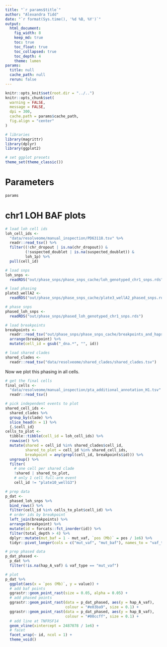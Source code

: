 ```yaml
---
title: "`r params$title`"
author: "Alexandra Tidd"
date: "`r format(Sys.time(), '%d %B, %Y')`"
output:
  html_document:
    fig_width: 8
    keep_md: true
    toc: true
    toc_float: true
    toc_collapsed: true
    toc_depth: 4
    theme: lumen
params:
  title: null
  cache_path: null
  rerun: false
---
```


```r
knitr::opts_knit$set(root.dir = "../..")
knitr::opts_chunk$set(
  warning = FALSE,
  message = FALSE,
  dpi = 300,
  cache.path = params$cache_path,
  fig.align = "center"
)
```

```r
# libraries
library(magrittr)
library(dplyr)
library(ggplot2)

# set ggplot presets
theme_set(theme_classic())
```

# Parameters

```r
params
```

# chr1 LOH BAF plots

```r
# load loh cell ids
loh_cell_ids <-
  "data/resolveome/manual_inspection/PD63118.tsv" %>%
  readr::read_tsv() %>%
  filter((!chr_dropout | is.na(chr_dropout)) &
         (!suspected_doublet | is.na(suspected_doublet)) &
         loh_1p) %>%
  pull(cell_id)

# load snps
loh_snps <-
  readRDS("out/phase_snps/phase_snps_cache/loh_genotyped_chr1_snps.rds")

# load phasing
plate3_wellA2 <-
  readRDS("out/phase_snps/phase_snps_cache/plate3_wellA2_phased_snps.rds")

# phase snps
phased_loh_snps <-
  readRDS("out/phase_snps/phased_loh_genotyped_chr1_snps.rds")

# load breakpoints
breakpoints <-
  readr::read_tsv("out/phase_snps/phase_snps_cache/breakpoints_and_haps.tsv") %>%
  arrange(breakpoint) %>%
  mutate(cell_id = gsub("_dna.*", "", id))

# load shared clades
shared_clades <-
  readr::read_tsv("data/resolveome/shared_clades/shared_clades.tsv")
```

Now we plot this phasing in all cells.

```r
# get the final cells
final_cells <-
  "data/resolveome/manual_inspection/pta_additional_annotation_H1.tsv" %>%
  readr::read_tsv()

# pick independent events to plot
shared_cell_ids <-
  shared_clades %>%
  group_by(clade) %>%
  slice_head(n = 1) %>%
  {.$cell_id}
cells_to_plot <-
  tibble::tibble(cell_id = loh_cell_ids) %>%
  rowwise() %>%
  mutate(shared = cell_id %in% shared_clades$cell_id,
         shared_to_plot = cell_id %in% shared_cell_ids,
         breakpoint = any(grepl(cell_id, breakpoints$id))) %>%
  ungroup() %>%
  filter(
    # one cell per shared clade
    !shared | shared_to_plot,
    # only 1 cell full-arm event
    cell_id != "plate10_wellG3")

# prep data
p_dat <-
  phased_loh_snps %>%
  bind_rows() %>%
  filter(cell_id %in% cells_to_plot$cell_id) %>%
  # order ids by breakpoint
  left_join(breakpoints) %>%
  arrange(breakpoint) %>%
  mutate(id = forcats::fct_inorder(id)) %>%
  filter(total_depth > 4) %>%
  dplyr::mutate(mut_baf = 1 - mut_vaf, `pos (Mb)` = pos / 1e6) %>%
  tidyr::pivot_longer(cols = c("mut_vaf", "mut_baf"), names_to = "vaf_type")

# prep phased data
p_dat_phased <-
  p_dat %>%
  filter(!is.na(hap_A_vaf) & vaf_type == "mut_vaf")

# plot
p_dat %>%
  ggplot(aes(x = `pos (Mb)`, y = value)) +
  # add baf points
  ggrastr::geom_point_rast(size = 0.05, alpha = 0.05) +
  # add phased points
  ggrastr::geom_point_rast(data = p_dat_phased, aes(y = hap_A_vaf),
                           colour = "#e03ba9", size = 0.1) +
  ggrastr::geom_point_rast(data = p_dat_phased, aes(y = hap_B_vaf),
                           colour = "#00ccff", size = 0.1) +
  # add line at TNFRSF14
  geom_vline(xintercept = 2487078 / 1e6) +
  # facet
  facet_wrap(~ id, ncol = 1) +
  theme_void()
```